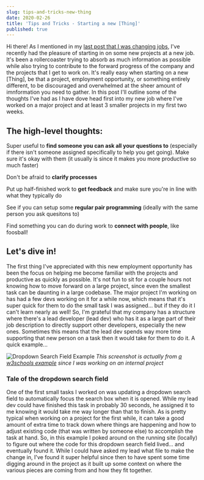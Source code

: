 ```yaml
---
slug: tips-and-tricks-new-thing
date: 2020-02-26
title: 'Tips and Tricks - Starting a new [Thing]'
published: true
---
```


Hi there! As I mentioned in my
[last post that I was changing jobs](https://jnielson.com/jnielson-is-changing-jobs),
I've recently had the pleasure of starting in on some new projects at a new job.
It's been a rollercoaster trying to absorb as much information as possible while
also trying to contribute to the forward progress of the company and the
projects that I get to work on. It's really easy when starting on a new [Thing],
be that a project, employment opportunity, or something entirely different, to
be discouraged and overwhelmed at the sheer amount of imnformation you need to
gather. In this post I'll outline some of the thoughts I've had as I have dove
head first into my new job where I've worked on a major project and at least 3
smaller projects in my first two weeks.

## The high-level thoughts:

Super useful to **find someone you can ask all your questions to** (especially
if there isn't someone assigned specifically to help you get going). Make sure
it's okay with them (it usually is since it makes you more productive so much
faster)

Don't be afraid to **clarify processes**

Put up half-finished work to **get feedback** and make sure you're in line with
what they typically do

See if you can setup some **regular pair programming** (ideally with the same
person you ask quesitons to)

Find something you can do during work to **connect with people**, like foosball!

## Let's dive in!

The first thing I've appreciated with this new employment opportunity has been
the focus on helping me become familiar with the projects and productive as
quickly as possible. It's not fun to sit for a couple hours not knowing how to
move forward on a large project, since even the smallest task can be daunting in
a large codebase. The major project I'm working on has had a few devs working on
it for a while now, which means that it's super quick for them to do the small
task I was assigned... but if they do it I can't learn nearly as well! So, I'm
grateful that my company has a structure where there's a lead developer (lead
dev) who has it as a large part of their job description to directly support
other developers, especially the new ones. Sometimes this means that the lead
dev spends way more time supporting that new person on a task then it would take
for them to do it. A quick example...

![Dropdown Search Field Example](./dropdown-search-field-example.png) _This
screenshot is actually from
[a w3schools example](https://www.w3schools.com/howto/howto_js_filter_dropdown.asp)
since I was working on an internal project_

### Tale of the dropdown search field

One of the first small tasks I worked on was updating a dropdown search field to
automatically focus the search box when it is opened. While my lead dev could
have finished this task in probably 30 seconds, he assigned it to me knowing it
would take me way longer than that to finish. As is pretty typical when working
on a project for the first while, it can take a good amount of extra time to
track down where things are happening and how to adjust existing code (that was
written by someone else) to accomplish the task at hand. So, in this example I
poked around on the running site (locally) to figure out where the code for this
dropdown search field lived... and eventually found it. While I could have asked
my lead what file to make the change in, I've found it super helpful since then
to have spent some time digging around in the project as it built up some
context on where the various pieces are coming from and how they fit together.
